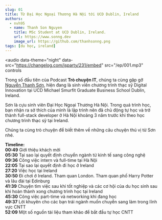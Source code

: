 ```yaml
---
slug: 01
title: Từ Đại Học Ngoại Thương Hà Nội tới UCD Dublin, Ireland
authors:
  - nvh95
  - name: Thanh Son Nguyen
    title: MSc Student at UCD Dublin, Ireland.
    url: https://www.sonng.dev
    image_url: https://github.com/thanhsonng.png
tags: [du học, ireland]
---
```


<audio
  data-theme="night"
  data-src="https://changelog.com/jsparty/231/embed"
  src="/ep/001.mp3"
  controls
></audio>

Trong số đầu tiên của Podcast **Trò chuyện IT**, chúng ta cùng gặp gỡ [Nguyễn Thanh
Sơn](https://www.sonng.dev), hiện đang là sinh viên chương trình thạc sỹ Digital Innovation tại UCD
Michael Smurfit Graduate Business School Dublin, Ireland.

<!--truncate-->

Sơn là cựu sinh viên Đại Học Ngoại Thương Hà Nội. Trong quá trình học, bạn nhận ra sở thích của mình là lập trình nên đã chủ động tự học và trở thành full-stack developer ở Hà Nội khoảng 3 năm trước khi theo học chương trình thạc sỹ tại Ireland.

Chúng ta cùng trò chuyện để biết thêm về những câu chuyện thú vị từ Sơn nhé.

<!-- TODO: Write js to navigate -->

**Timeline:**  
**00:49** Giới thiệu khách mời  
**05:30** Tại sao lại quyết định chuyển ngành từ kinh tế sang công nghệ  
**09:36** Công việc intern và full-time tại Hà Nội  
**22:05** Tại sao lại quyết định đi học ở Ireland  
**27:20** Việc học tại Ireland  
**30:50** Đi chơi ở Ireland. Tham quan London. Tham quan phố Harry Potter và lâu đài tại Edinburg  
**41:39** Chuyện tìm việc sau khi tốt nghiệp và các cơ hội của du học sinh sau khi hoàn thành xong chương trình học tại Ireland  
**45:30** Công việc part-time và networking khi đang học  
**49:37** Lời khuyên cho các bạn trái ngành muốn chuyển sang làm trong lĩnh vực CNTT  
**52:09** Một số nguồn tài liệu tham khảo để bắt đầu tự học CNTT

<!-- TODO: Add material resource -->

